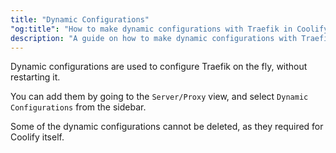 ```yaml
---
title: "Dynamic Configurations"
"og:title": "How to make dynamic configurations with Traefik in Coolify"
description: "A guide on how to make dynamic configurations with Traefik in Coolify"
---
```


Dynamic configurations are used to configure Traefik on the fly, without restarting it.

You can add them by going to the `Server/Proxy` view, and select `Dynamic Configurations` from the sidebar.


  Some of the dynamic configurations cannot be deleted, as they required for
  Coolify itself.

